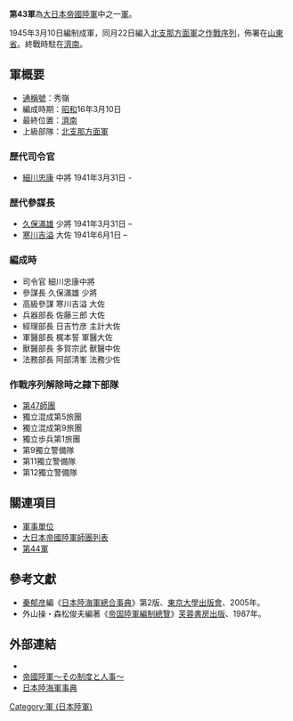 {{japanese|japanese=第43軍|kana=だいよんじゅうさんぐん|romaji=daiyonjuusan-gun}}

'''第43軍'''為[[大日本帝國陸軍|大日本帝國陸軍]]中之一[[军_(军队)|軍]]。

1945年3月10日編制成軍，同月22日編入[[北支那方面軍|北支那方面軍]]之[[作戰序列|作戰序列]]，佈署在[[山東省|山東省]]。終戰時駐在[[濟南|濟南]]。

== 軍概要 ==
*[[通稱號|通稱號]]：秀嶺
*編成時期：[[昭和|昭和]]16年3月10日
*最終位置：[[濟南|濟南]]
*上級部隊：[[北支那方面軍|北支那方面軍]]
=== 歷代司令官 ===
*[[細川忠康|細川忠康]] 中將 1941年3月31日 -

=== 歴代參謀長 ===
*[[久保滿雄|久保滿雄]] 少將 1941年3月31日 –
*[[寒川吉溢|寒川吉溢]] 大佐 1941年6月1日 –

=== 編成時 ===
*司令官 細川忠康中將
*參謀長 久保滿雄 少將
*高級參謀 寒川吉溢 大佐
*兵器部長 佐藤三郎 大佐
*經理部長 日吉竹彦 主計大佐
*軍醫部長 梶本誓 軍醫大佐
*獸醫部長 多賀宗武 獸醫中佐
*法務部長 阿部清峯 法務少佐

=== 作戰序列解除時之隷下部隊 ===
*[[第47師團|第47師團]]
*獨立混成第5旅團
*獨立混成第9旅團 
*獨立歩兵第1旅團 
*第9獨立警備隊 
*第11獨立警備隊 
*第12獨立警備隊

== 關連項目 ==
*[[軍事單位|軍事單位]]
*[[大日本帝國陸軍師團列表|大日本帝國陸軍師團列表]]
*[[第44軍_(日本陸軍)|第44軍]]

==參考文獻==
*[[秦郁彦|秦郁彦]]編《[[日本陸海軍總合事典|日本陸海軍總合事典]]》第2版、[[東京大學出版會|東京大學出版會]]、2005年。
*外山操・森松俊夫編著《[[帝国陸軍編制總覽|帝国陸軍編制總覽]]》[[芙蓉書房出版|芙蓉書房出版]]、1987年。

==外部連結==
*{{cite web
| last = Wendel
| first = Marcus
| url = http://www.axishistory.com/index.php?id=7693
| title = Axis History Factbook
| work = Japanese 43rd Army(第43軍 (日本陸軍))
| access-date = 2008-03-16
| archive-date = 2016-03-03
| archive-url = https://web.archive.org/web/20160303165102/http://www.axishistory.com/index.php?id=7693
| dead-url = no
}}
*[https://web.archive.org/web/20080411094145/http://imperialarmy.hp.infoseek.co.jp/ 帝國陸軍～その制度と人事～]
*[https://web.archive.org/web/20100516180653/http://homepage1.nifty.com/kitabatake/rikukaiguntop.html 日本陸海軍事典]

{{日本軍陸軍序列軍}}
{{中国抗日战争中共战役战斗}}
[[Category:軍_(日本陸軍)|Category:軍 (日本陸軍)]]